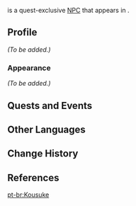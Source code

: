 {{Meta
<!-- REMOVE THIS TEMPLATE AFTER ADDING MISSING INFO -->
|missing_NPC_profile  = yes
}}
{{Character Infobox
|type             = Quest NPC
|image            = NPC Kousuke.png
|realname         = 
|region           = Inazuma
|location         = Inazuma
|affiliation      = Treasure Hoarders
|title            = 
|voiceEN          = [https://www.joshuadavidking.com/ Joshua David King]<ref>Twitter: [https://twitter.com/joshuadavdking/status/1463572627621093381 EN VA Self Announcement]</ref>
|voiceCN          = 
|voiceJP          = 
}}
{{Lang|'''Kousuke'''|ja=康介|ja_rm=Kousuke}} is a quest-exclusive [[NPC]] that appears in {{Quest|The Canine General's Special Operations}}.
<!--
==Location==
<gallery>
NPC Location Kousuke & Yasuhisa.png|Kousuke's location
NPC Location Kousuke Context.png|Additional context
</gallery>
-->
==Profile==
<!-- detailed story/lore information goes here -->
''(To be added.)''

===Appearance===
''(To be added.)''

==Quests and Events==
{{Quests and Events}}

==Other Languages==
{{Other Languages
|default_hidden = 1
|en      = Kousuke
|zhs     = 康介
|zhs_rm  = Kāngjiè
|zht     = 康介
|zht_rm  = Kāngjiè
|ja      = 康介
|ja_rm   = Kousuke
|ko      = 코스케
|es      = Kousuke
|fr      = Kousuke
|ru      = Косукэ
|th      = Kousuke
|vi      = Kousuke
|de      = Kousuke
|id      = Kousuke
|pt      = Kousuke
|tr      = Kousuke
|it      = Kousuke
}}

==Change History==
{{Change History|2.3}}

==References==
{{Reflist}}

[[pt-br:Kousuke]]